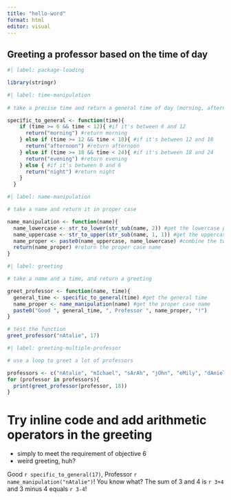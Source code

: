 ```yaml
---
title: "hello-word"
format: html
editor: visual
---
```


## Greeting a professor based on the time of day

```r
#| label: package-loading

library(stringr)
```

```r
#| label: time-manipulation
 
# take a precise time and return a general time of day (morning, afternoon, evening, night)

specific_to_general <- function(time){
    if (time >= 6 && time < 12){ #if it's between 6 and 12
      return("morning") #return morning
    } else if (time >= 12 && time < 18){ #if it's between 12 and 18
      return("afternoon") #return afternoon
    } else if (time >= 18 && time < 24){ #if it's between 18 and 24
      return("evening") #return evening
    } else { #if it's between 0 and 6
      return("night") #return night
    }
  }

```

```r
#| label: name-manipulation

# take a name and return it in proper case

name_manipulation <- function(name){
  name_lowercase <- str_to_lower(str_sub(name, 2)) #get the lowercase part of the name
  name_uppercase <- str_to_upper(str_sub(name, 1, 1)) #get the uppercase part of the name
  name_proper <- paste0(name_uppercase, name_lowercase) #combine the two parts
  return(name_proper) #return the proper case name
}
```

```r
#| label: greeting

# take a name and a time, and return a greeting

greet_professor <- function(name, time){
  general_time <- specific_to_general(time) #get the general time
  name_proper <- name_manipulation(name) #get the proper case name
  paste0("Good ", general_time, ", Professor ", name_proper, "!")
}

# test the function
greet_professor("nAtalie", 17)
```

```r
#| label: greeting-multiple-professor

# use a loop to greet a lot of professors

professors <- c("nAtalie", "mIchael", "sArAh", "jOhn", "eMily", "dAniel", "rAchel", "jAmes", "lAuren", "bRian")
for (professor in professors){
  print(greet_professor(professor, 18))
}
```

# Try inline code and add arithmetic operators in the greeting

-   simply to meet the requirement of objective 6
-   weird greeting, huh?

Good `r specific_to_general(17)`, Professor `r name_manipulation("nAtalie")`! You know what? The sum of 3 and 4 is `r 3+4` and 3 minus 4 equals `r 3-4`!
